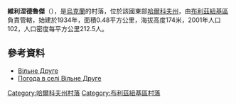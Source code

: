 {{coord|48|50|51|N|36|34|56|E|scale:100000_region:UA|display=title}}

'''維利涅德魯傑'''（{{lang-uk|Вільне Друге}}），是[[烏克蘭|烏克蘭]]的村落，位於該國東部[[哈爾科夫州|哈爾科夫州]]，由[[布利茲紐基區|布利茲紐基區]]負責管轄，始建於1934年，面積0.48平方公里，海拔高度174米，2001年人口102，人口密度每平方公里212.5人。

==參考資料==
*[http://gska2.rada.gov.ua/pls/z7502/A005?rdat1=09.01.2009&rf7571=32259 Вільне Друге]{{dead link|date=2018年4月 |bot=InternetArchiveBot |fix-attempted=yes }}
* [http://weather.in.ua/ua/har'kovskaja/3998 Погода в селі Вільне Друге] {{Wayback|url=http://weather.in.ua/ua/har'kovskaja/3998 |date=20160323021026 }}

{{DEFAULTSORT:Вільне Друге}}
[[Category:哈爾科夫州村落|Category:哈爾科夫州村落]]
[[Category:布利茲紐基區村落|Category:布利茲紐基區村落]]


{{Kharkiv-geo-stub}}